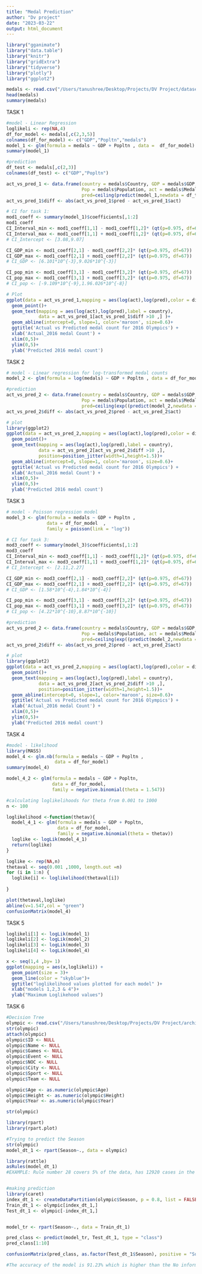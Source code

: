 ```yaml
---
title: "Medal Prediction"
author: "Dv project"
date: "2023-03-22"
output: html_document
---
```


```r
library("gganimate")
library("data.table")
library("knitr")
library("gridExtra")
library("tidyverse")
library("plotly")
library("ggplot2")
```


```r
medals <- read.csv("/Users/tanushree/Desktop/Projects/DV Project/datasets/medal_pop_gdp_data_statlearn.csv")
head(medals)
summary(medals)
```


#####################################
############## TASK 1 ###############
#####################################
```r
#model - Linear Regression
loglikeli <- rep(NA,4)
df_for_model <- medals[,c(2,3,5)]
colnames(df_for_model) <- c("GDP","Popltn","medals")
model_1 <- glm(formula = medals ~ GDP + Popltn , data =  df_for_model)
summary(model_1)

#prediction
df_test <- medals[,c(2,3)]
colnames(df_test) <- c("GDP","Popltn")

act_vs_pred_1 <- data.frame(country = medals$Country, GDP = medals$GDP, 
                            Pop = medals$Population, act = medals$Medal2016, 
                            pred=ceiling(predict(model_1,newdata = df_test)))
act_vs_pred_1$diff <- abs(act_vs_pred_1$pred - act_vs_pred_1$act)

# CI for task 1:
mod1_coeff <- summary(model_1)$coefficients[,1:2]
mod1_coeff
CI_Interval_min <- mod1_coeff[1,1] - mod1_coeff[1,2]* (qt(p=0.975, df=67))
CI_Interval_max <- mod1_coeff[1,1] + mod1_coeff[1,2]* (qt(p=0.975, df=67)) 
# CI_Intercept <- [3.08,9.07]

CI_GDP_min <- mod1_coeff[2,1] - mod1_coeff[2,2]* (qt(p=0.975, df=67))
CI_GDP_max <- mod1_coeff[2,1] + mod1_coeff[2,2]* (qt(p=0.975, df=67)) 
# CI_GDP <- [6.101*10^{-3},9.026*10^{-3}]

CI_pop_min <- mod1_coeff[3,1] - mod1_coeff[3,2]* (qt(p=0.975, df=67))
CI_pop_max <- mod1_coeff[3,1] + mod1_coeff[3,2]* (qt(p=0.975, df=67))
# CI_pop <- [-9.109*10^{-9},1.96.026*10^{-8}]

# Plot 
ggplot(data = act_vs_pred_1,mapping = aes(log(act),log(pred),color = diff)) +
  geom_point()+
  geom_text(mapping = aes(log(act),log(pred),label = country), 
            data = act_vs_pred_1[act_vs_pred_1$diff >10 ,] )+
  geom_abline(intercept=0, slope=1, color='maroon', size=0.6)+ 
  ggtitle('Actual vs Predicted medal count for 2016 Olympics') +
  xlab('Actual_2016 medal Count') +
  xlim(0,5)+
  ylim(0,5)+
  ylab('Predicted 2016 medal count')
```


#####################################
############## TASK 2 ###############
#####################################
```r

# model - Linear regression for log-transformed medal counts
model_2 <- glm(formula = log(medals) ~ GDP + Popltn , data = df_for_model )

#prediction 
act_vs_pred_2 <- data.frame(country = medals$Country, GDP = medals$GDP, 
                            Pop = medals$Population, act = medals$Medal2016, 
                            pred=ceiling(exp((predict(model_2,newdata = df_test)))))
act_vs_pred_2$diff <- abs(act_vs_pred_2$pred - act_vs_pred_2$act)

# plot
library(ggplot2)
ggplot(data = act_vs_pred_2,mapping = aes(log(act),log(pred),color = diff)) +
  geom_point()+
  geom_text(mapping = aes(log(act),log(pred),label = country), 
            data = act_vs_pred_2[act_vs_pred_2$diff >10 ,],
            position=position_jitter(width=1,height=1.5))+
  geom_abline(intercept=0, slope=1, color='maroon', size=0.6)+ 
  ggtitle('Actual vs Predicted medal count for 2016 Olympics') +
  xlab('Actual_2016 medal Count') +
  xlim(0,5)+
  ylim(0,5)+
  ylab('Predicted 2016 medal count')
```

#####################################
############## TASK 3 ###############
#####################################
```r
# model - Poisson regression model 
model_3 <- glm(formula = medals ~ GDP + Popltn , 
               data = df_for_model  ,
               family = poisson(link = "log"))

# CI for task 3:
mod3_coeff <- summary(model_3)$coefficients[,1:2]
mod3_coeff
CI_Interval_min <- mod3_coeff[1,1] - mod3_coeff[1,2]* (qt(p=0.975, df=67))
CI_Interval_max <- mod3_coeff[1,1] + mod3_coeff[1,2]* (qt(p=0.975, df=67)) 
# CI_Intercept <- [2.11,2.27]

CI_GDP_min <- mod3_coeff[2,1] - mod3_coeff[2,2]* (qt(p=0.975, df=67))
CI_GDP_max <- mod3_coeff[2,1] + mod3_coeff[2,2]* (qt(p=0.975, df=67)) 
# CI_GDP <- [1.58*10^{-4},1.84*10^{-4}]

CI_pop_min <- mod3_coeff[3,1] - mod3_coeff[3,2]* (qt(p=0.975, df=67))
CI_pop_max <- mod3_coeff[3,1] + mod3_coeff[3,2]* (qt(p=0.975, df=67))
# CI_pop <- [4.22*10^{-10},8.87*10^{-10}]

#prediction
act_vs_pred_2 <- data.frame(country = medals$Country, GDP = medals$GDP, 
                            Pop = medals$Population, act = medals$Medal2016, 
                            pred=ceiling(exp((predict(model_2,newdata = df_test)))))
act_vs_pred_2$diff <- abs(act_vs_pred_2$pred - act_vs_pred_2$act)

# plot
library(ggplot2)
ggplot(data = act_vs_pred_2,mapping = aes(log(act),log(pred),color = diff)) +
  geom_point()+
  geom_text(mapping = aes(log(act),log(pred),label = country), 
            data = act_vs_pred_2[act_vs_pred_2$diff >10 ,],
            position=position_jitter(width=1,height=1.5))+
  geom_abline(intercept=0, slope=1, color='maroon', size=0.6)+ 
  ggtitle('Actual vs Predicted medal count for 2016 Olympics') +
  xlab('Actual_2016 medal Count') +
  xlim(0,5)+
  ylim(0,5)+
  ylab('Predicted 2016 medal count')
```


#####################################
############## TASK 4 ###############
#####################################
```r
#model - likelihood
library(MASS)
model_4 <- glm.nb(formula = medals ~ GDP + Popltn , 
                  data = df_for_model)
summary(model_4)

model_4_2 <- glm(formula = medals ~ GDP + Popltn, 
                 data = df_for_model, 
                 family = negative.binomial(theta = 1.547))

#calculating loglikelihoods for theta from 0.001 to 1000
n <- 100

loglikelihood <-function(thetav){
  model_4_1 <- glm(formula = medals ~ GDP + Popltn, 
                   data = df_for_model, 
                   family = negative.binomial(theta = thetav))
  loglike <- logLik(model_4_1)
  return(loglike)
}

loglike <- rep(NA,n)
thetaval <- seq(0.001 ,1000, length.out =n)
for (i in 1:n) {
  loglike[i] <- loglikelihood(thetaval[i])
  
}

plot(thetaval,loglike)
abline(v=1.547,col = "green")
confusionMatrix(model_4)
```


#####################################
############## TASK 5 ###############
#####################################
```r
loglikeli[1] <- logLik(model_1)
loglikeli[2] <- logLik(model_2)
loglikeli[3] <- logLik(model_3)
loglikeli[4] <- logLik(model_4)

x <- seq(1,4 ,by= 1)
ggplot(mapping = aes(x,loglikeli)) +
  geom_point(size = 3)+
  geom_line(color = "skyblue")+
  ggtitle("loglikelihood values plotted for each model" )+
  xlab("models 1,2,3 & 4")+
  ylab("Maximum Loglikehood values")
```

#####################################
############## TASK 6 ###############
#####################################
```r
#Decision Tree
olympic <- read.csv("/Users/tanushree/Desktop/Projects/DV Project/archive/athlete_events.csv")
str(olympic)
attach(olympic)
olympic$ID <- NULL 
olympic$Name <- NULL
olympic$Games <- NULL
olympic$Event <- NULL
olympic$NOC <- NULL
olympic$City <- NULL
olympic$Sport <- NULL
olympic$Team <- NULL

olympic$Age <- as.numeric(olympic$Age)
olympic$Height <- as.numeric(olympic$Height)
olympic$Year <- as.numeric(olympic$Year)

str(olympic)

library(rpart)
library(rpart.plot)

#Trying to predict the Season
str(olympic)
model_dt_1 <- rpart(Season~., data = olympic)

library(rattle)
asRules(model_dt_1)
#EXAMPLE: Rule number 28 covers 5% of the data, has 12920 cases in the terminal node, predicted class is Season=Summer, and the probability that the season is Summer = 0


#making prediction
library(caret)
index_dt_1 <- createDataPartition(olympic$Season, p = 0.8, list = FALSE)
Train_dt_1 <- olympic[index_dt_1,]
Test_dt_1 <- olympic[-index_dt_1,]


model_tr <- rpart(Season~., data = Train_dt_1)

pred_class <- predict(model_tr, Test_dt_1, type = "class")
pred_class[1:10]

confusionMatrix(pred_class, as.factor(Test_dt_1$Season), positive = "Summer")

#The accuracy of the model is 91.23% which is higher than the No information rate and the results are significant because of low p-value.
```

